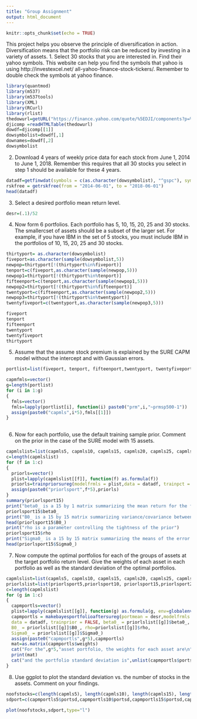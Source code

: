 ---
title: "Group Assignment"
output: html_document
---

```{r setup, include=FALSE}
knitr::opts_chunk$set(echo = TRUE)
```

This project helps you observe the principle of diversification in action. Diversification means that the portfolio risk can be reduced by investing in a variety of assets.
1. Select 30 stocks that you are interested in. Find their yahoo symbols. This
website can help you find the symbols that yahoo is using http://investexcel.net/
all-yahoo-finance-stock-tickers/. Remember to double check the symbols at yahoo
finance.
```{r}
library(quantmod)
library(m537)
library(m537tools)
library(XML)
library(RCurl)
library(rlist)
thedowurl=getURL("https://finance.yahoo.com/quote/%5EDJI/components?p=%5EDJI")
djicomp =readHTMLTable(thedowurl)
dowdf=djicomp[[1]]
dowsymbolist=dowdf[,1]
downames=dowdf[,2]
dowsymbolist
```
2. Download 4 years of weekly price data for each stock from June 1, 2014 to June 1, 2018. Remember this requires that all 30 stocks you select in step 1 should be available for these 4 years.
```{r}
datadf=getfinwdat(symbols = c(as.character(dowsymbolist), "^gspc"), symnames = c(as.character(dowsymbolist), "sp500"), from = "2014-06-01", to = "2018-06-01")
rskfree = getrskfree(from = "2014-06-01", to = "2018-06-01")
head(datadf)
```
3. Select a desired portfolio mean return level.
```{r}
desr=(.1)/52
```
4. Now form 6 portfolios. Each portfolio has 5, 10, 15, 20, 25 and 30 stocks. The smallercset of assets should be a subset of the larger set. For example, if you have IBM in the set of 5 stocks, you must include IBM in the portfolios of 10, 15, 20, 25 and 30 stocks.
```{r}
thirtyport= as.character(dowsymbolist)
fiveport=as.character(sample(dowsymbolist,5))
newpop=thirtyport[!(thirtyport%in%fiveport)]
tenport=c(fiveport,as.character(sample(newpop,5)))
newpop1=thirtyport[!(thirtyport%in%tenport)]
fifteenport=c(tenport,as.character(sample(newpop1,5)))
newpop2=thirtyport[!(thirtyport%in%fifteenport)]
twentyport=c(fifteenport,as.character(sample(newpop2,5)))
newpop3=thirtyport[!(thirtyport%in%twentyport)]
twentyfiveport=c(twentyport,as.character(sample(newpop3,5)))

fiveport
tenport
fifteenport
twentyport
twentyfiveport
thirtyport
```
5. Assume that the assume stock premium is explained by the SURE CAPM model without the intercept and with Gaussian errors.
```{r}
portlist=list(fiveport, tenport, fifteenport,twentyport, twentyfiveport, thirtyport)

capmfmls=vector()
g=length(portlist)
for (i in 1:g)
{
  fmls=vector()
  fmls=lapply(portlist[i], function(i) paste0("prm",i,"~prmsp500-1"))
  assign(paste0("capmls",i*5),fmls[[1]])
}
  
```
6. Now for each portfolio, use the default training sample prior. Comment on the prior in the case of the SURE model with 15 assets.
```{r}
capmlslist=list(capmls5, capmls10, capmls15, capmls20, capmls25, capmls30)
c=length(capmlslist)
for (f in 1:c)
{
  priorls=vector()
  plist=lapply(capmlslist[[f]], function(f) as.formula(f))
  priorls=trainpriorsureg(modelfrmls = plist,data = datadf, trainpct = .25)
  assign(paste0("priorlsport",f*5),priorls)
} 
summary(priorlsport15)
print("beta0_ is a 15 by 1 matrix summarizing the mean return for the fifteen stocks in the portfolio in the prior")
priorlsport15$beta0_
print("B0_ is a 15 by 15 matrix summarizing variance/covariance between the fifteen stocks in the portfolio in the prior")
head(priorlsport15$B0_)
print("rho is a parameter controlling the tightness of the prior")
priorlsport15$rho
print("Sigma0_ is a 15 by 15 matrix summarizing the means of the error term Sigma0 between the fifteen stocks")
head(priorlsport15$Sigma0_)

```
7. Now compute the optimal portfolios for each of the groups of assets at the target portfolio return level. Give the weights of each asset in each portfolio as well as the standard deviation of the optimal portfolios.
```{r}
capmlslist=list(capmls5, capmls10, capmls15, capmls20, capmls25, capmls30)
priorlslist=list(priorlsport5,priorlsport10, priorlsport15,priorlsport20, priorlsport25, priorlsport30)
c=length(capmlslist)
for (g in 1:c)
{
  capmportls=vector()
  plist=lapply(capmlslist[[g]], function(g) as.formula(g, env=globalenv()))
  capmportls = makebayesportfolioaftersureg(portmean = desr,modelfrmls = plist,
  data = datadf, trainprior = FALSE, beta0_ = priorlslist[[g]]$beta0_, 
  B0_ = priorlslist[[g]]$B0_, rho=priorlslist[[g]]$rho, 
  Sigma0_ = priorlslist[[g]]$Sigma0_)
  assign(paste0("capmportls",g*5),capmportls)
  mat=as.matrix(capmportls$weights)
  cat("For the",g*5,"asset portfolio, the weights for each asset are\n")
  print(mat)
  cat("and the portfolio standard deviation is",unlist(capmportls$portsd)," \n")
}

```
8. Use ggplot to plot the standard deviation vs. the number of stocks in the assets.
Comment on your findings.
```{r}
noofstocks=c(length(capmls5), length(capmls10), length(capmls15), length(capmls20), length(capmls25),length(capmls30))
sdport=c(capmportls5$portsd,capmportls10$portsd,capmportls15$portsd,capmportls20$portsd,capmportls25$portsd,capmportls30$portsd)

plot(noofstocks,sdport,type="l")

```

